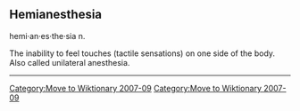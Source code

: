 [[Category:Move to Wiktionary 2007-09]]

== Hemianesthesia ==

hemi·an·es·the·sia n.

The inability to feel touches (tactile sensations) on one side of the body. Also called unilateral anesthesia.

----


[[Category:Move to Wiktionary 2007-09]]
